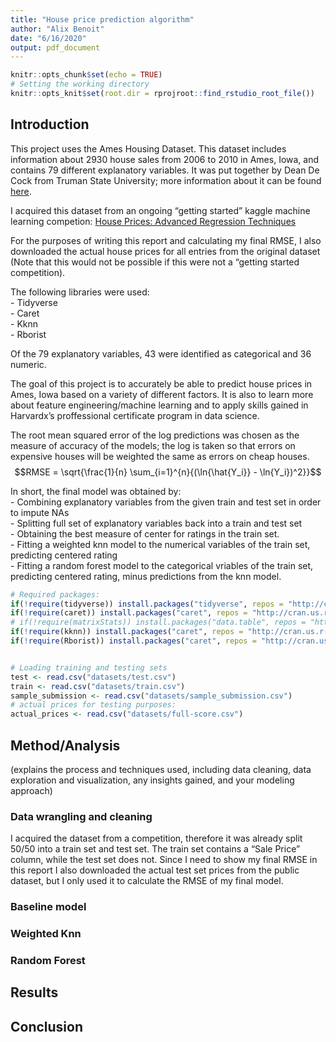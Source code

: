 ```yaml
---
title: "House price prediction algorithm"
author: "Alix Benoit"
date: "6/16/2020"
output: pdf_document
---
```


```r
knitr::opts_chunk$set(echo = TRUE)
# Setting the working directory
knitr::opts_knit$set(root.dir = rprojroot::find_rstudio_root_file())
```



## Introduction

This project uses the Ames Housing Dataset. This dataset includes information about 2930 house sales from 2006 to 2010 in Ames, Iowa, and contains 79 different explanatory variables. It was put together by Dean De Cock from Truman State University; more information about it can be found [here](http://jse.amstat.org/v19n3/decock.pdf).

I acquired this dataset from an ongoing "getting started" kaggle machine learning competion: [House Prices: Advanced Regression Techniques](https://www.kaggle.com/c/house-prices-advanced-regression-techniques)

For the purposes of writing this report and calculating my final RMSE, I also downloaded the actual house prices for all entries from the original dataset (Note that this would not be possible if this were not a "getting started competition).

The following libraries were used:  
 - Tidyverse  
 - Caret  
 - Kknn  
 - Rborist

Of the 79 explanatory variables, 43 were identified as categorical and 36 numeric.

The goal of this project is to accurately be able to predict house prices in Ames, Iowa based on a variety of different factors. It is also to learn more about feature engineering/machine learning and to apply skills gained in Harvardx's proffessional certificate program in data science.

The root mean squared error of the log predictions was chosen as the measure of accuracy of the models; the log is taken so that errors on expensive houses will be weighted the same as errors on cheap houses.
$$RMSE = \sqrt{\frac{1}{n} \sum_{i=1}^{n}{(\ln{\hat{Y_i}} - \ln{Y_i})^2}}$$

In short, the final model was obtained by:  
 - Combining explanatory variables from the given train and test set in order to impute NAs  
 - Splitting full set of explanatory variables back into a train and test set  
 - Obtaining the best measure of center for ratings in the train set.  
 - Fitting a weighted knn model to the numerical variables of the train set, predicting centered rating  
 - Fitting a random forest model to the categorical vriables of the train set, predicting centered rating, minus predictions from the knn model.  

```r
# Required packages:
if(!require(tidyverse)) install.packages("tidyverse", repos = "http://cran.us.r-project.org")
if(!require(caret)) install.packages("caret", repos = "http://cran.us.r-project.org")
# if(!require(matrixStats)) install.packages("data.table", repos = "http://cran.us.r-project.org")
if(!require(kknn)) install.packages("caret", repos = "http://cran.us.r-project.org")
if(!require(Rborist)) install.packages("caret", repos = "http://cran.us.r-project.org")


# Loading training and testing sets
test <- read.csv("datasets/test.csv")
train <- read.csv("datasets/train.csv")
sample_submission <- read.csv("datasets/sample_submission.csv")
# actual prices for testing purposes:
actual_prices <- read.csv("datasets/full-score.csv")
```

## Method/Analysis
(explains the process and techniques used, including data cleaning, data exploration and visualization, any insights gained, and your modeling approach)

### Data wrangling and cleaning

I acquired the dataset from a competition, therefore it was already split 50/50 into a train set and test set. The train set contains a "Sale Price" column, while the test set does not. Since I need to show my final RMSE in this report I also downloaded the actual test set prices from the public dataset, but I only used it to calculate the RMSE of my final model.




### Baseline model



### Weighted Knn



### Random Forest



## Results



## Conclusion



